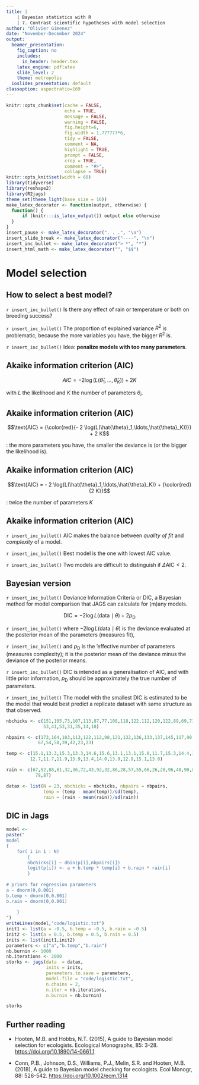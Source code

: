```yaml
---
title: |
    | Bayesian statistics with R
    | 7. Contrast scientific hypotheses with model selection
author: "Olivier Gimenez"
date: "November-December 2024"
output:
  beamer_presentation:
    fig_caption: no
    includes:
      in_header: header.tex
    latex_engine: pdflatex
    slide_level: 2
    theme: metropolis
  ioslides_presentation: default
classoption: aspectratio=169
---
```


```r
knitr::opts_chunk$set(cache = FALSE, 
                      echo = TRUE, 
                      message = FALSE, 
                      warning = FALSE,
                      fig.height=6, 
                      fig.width = 1.777777*6,
                      tidy = FALSE, 
                      comment = NA, 
                      highlight = TRUE, 
                      prompt = FALSE, 
                      crop = TRUE,
                      comment = "#>",
                      collapse = TRUE)
knitr::opts_knit$set(width = 60)
library(tidyverse)
library(reshape2)
library(R2jags)
theme_set(theme_light(base_size = 16))
make_latex_decorator <- function(output, otherwise) {
  function() {
      if (knitr:::is_latex_output()) output else otherwise
  }
}
insert_pause <- make_latex_decorator(". . .", "\n")
insert_slide_break <- make_latex_decorator("----", "\n")
insert_inc_bullet <- make_latex_decorator("> *", "*")
insert_html_math <- make_latex_decorator("", "$$")
```


# Model selection

## How to select a best model?

`r insert_inc_bullet()` Is there any effect of rain or temperature or both on breeding success?

`r insert_inc_bullet()` The proportion of explained variance $R^2$ is problematic, because the more variables you have, the bigger $R^2$ is.

`r insert_inc_bullet()` Idea: **penalize models with too many parameters**.

## Akaike information criterion (AIC)

$$AIC = - 2 \log(L(\hat{\theta}_1,\ldots,\hat{\theta}_K)) + 2 K$$

with $L$ the likelihood and $K$ the number of parameters $\theta_i$.

## Akaike information criterion (AIC)

$$\text{AIC} = {\color{red}{- 2 \log(L(\hat{\theta}_1,\ldots,\hat{\theta}_K))}} + 2 K$$

\textcolor{red}{A measure of goodness-of-fit of the model to the data}: the more parameters you have, the smaller the deviance is (or the bigger the likelihood is).

## Akaike information criterion (AIC)

$$\text{AIC} = - 2 \log(L(\hat{\theta}_1,\ldots,\hat{\theta}_K)) + {\color{red}{2 K}}$$

\textcolor{red}{A penalty}: twice the number of parameters $K$

## Akaike information criterion (AIC)

`r insert_inc_bullet()` AIC makes the balance between *quality of fit* and *complexity* of a model.

`r insert_inc_bullet()` Best model is the one with lowest AIC value.

`r insert_inc_bullet()` Two models are difficult to distinguish if $\Delta \text{AIC} < 2$.

## Bayesian version

`r insert_inc_bullet()` Deviance Information Criteria or DIC, a Bayesian method for model comparison that JAGS can calculate for (m)any models.

$$\textrm{DIC} = -2 \log L(\mbox{data} \mid \theta) + 
                  2 p_\text{D}$$

`r insert_inc_bullet()` where $-2 \log L(\mbox{data} \mid \theta)$ is the deviance evaluated at the posterior mean of the parameters (measures fit),

`r insert_inc_bullet()` and $p_\text{D}$ is the ‘effective number of parameters (measures complexity); it is the posterior mean of the deviance minus the deviance of the posterior means.

`r insert_inc_bullet()` DIC is intended as a generalisation of AIC, and with little prior information, $p_\text{D}$ should be approximately the true number of parameters.

`r insert_inc_bullet()` The model with the smallest DIC is estimated to be the model that would best predict a replicate dataset with same structure as that observed.

```r
nbchicks <- c(151,105,73,107,113,87,77,108,118,122,112,120,122,89,69,71,
              53,41,53,31,35,14,18)

nbpairs <- c(173,164,103,113,122,112,98,121,132,136,133,137,145,117,90,80,
            67,54,58,39,42,23,23)

temp <- c(15.1,13.3,15.3,13.3,14.6,15.6,13.1,13.1,15.0,11.7,15.3,14.4,14.4,
         12.7,11.7,11.9,15.9,13.4,14.0,13.9,12.9,15.1,13.0)

rain <- c(67,52,88,61,32,36,72,43,92,32,86,28,57,55,66,26,28,96,48,90,86,
           78,87)

datax <- list(N = 23, nbchicks = nbchicks, nbpairs = nbpairs, 
              temp = (temp - mean(temp))/sd(temp), 
              rain = (rain - mean(rain))/sd(rain))

```

## DIC in Jags

```r
model <- 
paste("
model
{
	for( i in 1 : N) 
		{
		nbchicks[i] ~ dbin(p[i],nbpairs[i])
		logit(p[i]) <- a + b.temp * temp[i] + b.rain * rain[i]
		}
			
# priors for regression parameters
a ~ dnorm(0,0.001)
b.temp ~ dnorm(0,0.001)
b.rain ~ dnorm(0,0.001)
			
	}
")
writeLines(model,"code/logistic.txt")
init1 <- list(a = -0.5, b.temp = -0.5, b.rain = -0.5)
init2 <- list(a = 0.5, b.temp = 0.5, b.rain = 0.5)
inits <- list(init1,init2)
parameters <- c("a","b.temp","b.rain")
nb.burnin <- 1000
nb.iterations <- 2000
storks <- jags(data  = datax,
               inits = inits,
               parameters.to.save = parameters,
               model.file = "code/logistic.txt",
               n.chains = 2,
               n.iter = nb.iterations,
               n.burnin = nb.burnin)
```

\footnotesize

```r
storks
```

\normalsize




<!-- ## Bayesian version -->

<!-- * Watanabe-Akaike (Widely-Applicable) Information Criteria or WAIC: -->

<!-- $$\textrm{WAIC} = -2 \sum_{i = 1}^n \log E[\Pr(y_i \mid \theta)] +  -->
<!--                   2 p_\text{WAIC}$$ -->

<!-- * where $E[p(y_i \mid \theta)]$ is the posterior mean of the likelihood evaluated pointwise at each $i$th observation. -->

<!-- * $p_\text{WAIC}$ is a penalty computed using the posterior variance of the likelihood.  -->

<!-- * More in this video <https://www.youtube.com/watch?v=vSjL2Zc-gEQ> by McElreath. -->

<!-- * Relatively new and not yet available in Jags in routine. -->

<!-- ```{r include = FALSE} -->
<!-- nbchicks <- c(151,105,73,107,113,87,77,108,118,122,112,120,122,89,69,71, -->
<!--               53,41,53,31,35,14,18) -->

<!-- nbpairs <- c(173,164,103,113,122,112,98,121,132,136,133,137,145,117,90,80, -->
<!--             67,54,58,39,42,23,23) -->

<!-- temp <- c(15.1,13.3,15.3,13.3,14.6,15.6,13.1,13.1,15.0,11.7,15.3,14.4,14.4, -->
<!--          12.7,11.7,11.9,15.9,13.4,14.0,13.9,12.9,15.1,13.0) -->

<!-- rain <- c(67,52,88,61,32,36,72,43,92,32,86,28,57,55,66,26,28,96,48,90,86, -->
<!--            78,87) -->

<!-- datax <- list(N = 23, nbchicks = nbchicks, nbpairs = nbpairs,  -->
<!--               temp = (temp - mean(temp))/sd(temp),  -->
<!--               rain = (rain - mean(rain))/sd(rain)) -->

<!-- ``` -->


<!-- ## WAIC in Jags -->

<!-- ```{r include=FALSE} -->
<!-- model <-  -->
<!-- paste(" -->
<!-- model -->
<!-- { -->
<!-- 	for( i in 1 : N)  -->
<!-- 		{ -->
<!-- 		nbchicks[i] ~ dbin(p[i],nbpairs[i]) -->
<!-- 		logit(p[i]) <- a + b.temp * temp[i] + b.rain * rain[i] -->
<!-- 		} -->

<!-- # priors for regression parameters -->
<!-- a ~ dnorm(0,0.001) -->
<!-- b.temp ~ dnorm(0,0.001) -->
<!-- b.rain ~ dnorm(0,0.001) -->

<!-- 	} -->
<!-- ") -->
<!-- writeLines(model,"code/logistic.txt") -->
<!-- init1 <- list(a = -0.5, b.temp = -0.5, b.rain = -0.5) -->
<!-- init2 <- list(a = 0.5, b.temp = 0.5, b.rain = 0.5) -->
<!-- inits <- list(init1,init2) -->
<!-- parameters <- c("a","b.temp","b.rain") -->
<!-- nb.burnin <- 1000 -->
<!-- nb.iterations <- 2000 -->
<!-- storks <- jags(data  = datax, -->
<!--                inits = inits, -->
<!--                parameters.to.save = parameters, -->
<!--                model.file = "code/logistic.txt", -->
<!--                n.chains = 2, -->
<!--                n.iter = nb.iterations, -->
<!--                n.burnin = nb.burnin) -->
<!-- ``` -->

<!-- \footnotesize -->

<!-- ```{r} -->
<!-- # calculate wAIC with JAGS -->
<!-- # https://sourceforge.net/p/mcmc-jags/discussion/610036/thread/8211df61/#ea5c -->
<!-- samples <- jags.samples(storks$model,c("WAIC","deviance"), type = "mean",  -->
<!-- 						n.iter = 2000, -->
<!-- 						n.burnin = 1000, -->
<!-- 						n.thin = 1) -->
<!-- ``` -->

<!-- \normalsize -->

<!-- ## WAIC in Jags -->

<!-- ```{r} -->
<!-- samples$p_waic <- samples$WAIC -->
<!-- samples$waic <- samples$deviance + samples$p_waic -->
<!-- tmp <- sapply(samples, sum) -->
<!-- waic <- round(c(waic = tmp[["waic"]], p_waic = tmp[["p_waic"]]),1) -->
<!-- waic -->
<!-- ``` -->

## Further reading

+ Hooten, M.B. and Hobbs, N.T. (2015), A guide to Bayesian model selection for ecologists. Ecological Monographs, 85: 3-28. <https://doi.org/10.1890/14-0661.1>

+ Conn, P.B., Johnson, D.S., Williams, P.J., Melin, S.R. and Hooten, M.B. (2018), A guide to Bayesian model checking for ecologists. Ecol Monogr, 88: 526-542. <https://doi.org/10.1002/ecm.1314>

<!-- # Your turn: Practical 7 -->

